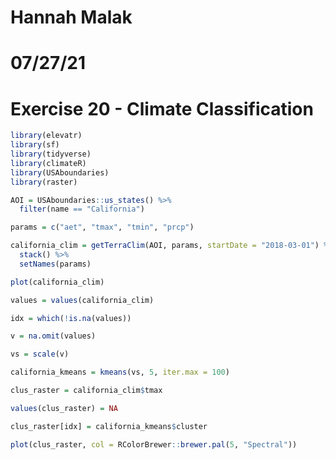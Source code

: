 # Hannah Malak
# 07/27/21
# Exercise 20 - Climate Classification

```r

library(elevatr)
library(sf)
library(tidyverse)
library(climateR)
library(USAboundaries)
library(raster)

AOI = USAboundaries::us_states() %>% 
  filter(name == "California")

params = c("aet", "tmax", "tmin", "prcp")

california_clim = getTerraClim(AOI, params, startDate = "2018-03-01") %>% 
  stack() %>% 
  setNames(params)

plot(california_clim)

values = values(california_clim)

idx = which(!is.na(values))

v = na.omit(values)

vs = scale(v)

california_kmeans = kmeans(vs, 5, iter.max = 100)

clus_raster = california_clim$tmax

values(clus_raster) = NA

clus_raster[idx] = california_kmeans$cluster

plot(clus_raster, col = RColorBrewer::brewer.pal(5, "Spectral"))

```

